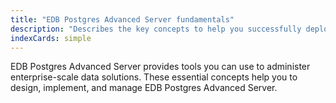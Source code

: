 ```yaml
---
title: "EDB Postgres Advanced Server fundamentals"
description: "Describes the key concepts to help you successfully deploy and manage EDB Postgres Advanced Server"
indexCards: simple
---
```


EDB Postgres Advanced Server provides tools you can use to administer enterprise-scale data solutions. These essential concepts help you to design, implement, and manage EDB Postgres Advanced Server. 
